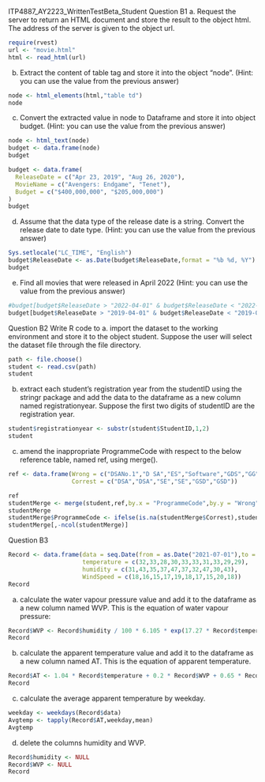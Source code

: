ITP4887_AY2223_WrittenTestBeta_Student
Question B1
a.	Request the server to return an HTML document and store the result to the object html. The address of the server is given to the object url.
```r
require(rvest)
url <- "movie.html"
html <- read_html(url)
```

b.	Extract the content of table tag and store it into the object "node". (Hint: you can use the value from the previous answer)
```r
node <- html_elements(html,"table td")
node
```

c.	Convert the extracted value in node to Dataframe and store it into object budget. (Hint: you can use the value from the previous answer)
```r
node <- html_text(node)
budget <- data.frame(node)
budget
```

```r
budget <- data.frame(
  ReleaseDate = c("Apr 23, 2019", "Aug 26, 2020"),
  MovieName = c("Avengers: Endgame", "Tenet"),
  Budget = c("$400,000,000", "$205,000,000")
)
budget
```

d.	Assume that the data type of the release date is a string. Convert the release date to date type. (Hint: you can use the value from the previous answer)
```r
Sys.setlocale("LC_TIME", "English")
budget$ReleaseDate <- as.Date(budget$ReleaseDate,format = "%b %d, %Y")
budget
```

e.	Find all movies that were released in April 2022
(Hint: you can use the value from the previous answer)
```r
#budget[budget$ReleaseDate > "2022-04-01" & budget$ReleaseDate < "2022-05-01",]
budget[budget$ReleaseDate > "2019-04-01" & budget$ReleaseDate < "2019-05-01",]
```

Question B2
Write R code to
a.	import the dataset to the working environment and store it to the object student. Suppose the user will select the dataset file through the file directory.
```r
path <- file.choose()
student <- read.csv(path)
student
```

b.	extract each student's registration year from the studentID using the stringr package and add the data to the dataframe as a new column named registrationyear. Suppose the first two digits of studentID are the registration year.
```r
student$registrationyear <- substr(student$StudentID,1,2)
student
```

c.	amend the inappropriate ProgrammeCode with respect to the below reference table, named ref, using merge().
```r
ref <- data.frame(Wrong = c("DSANo.1","D SA","ES","Software","GDS","GG"),
                  Correst = c("DSA","DSA","SE","SE","GSD","GSD"))

ref
studentMerge <- merge(student,ref,by.x = "ProgrammeCode",by.y = "Wrong",all.x = T)
studentMerge
studentMerge$ProgrammeCode <- ifelse(is.na(studentMerge$Correst),studentMerge$ProgrammeCode,studentMerge$Correst)
studentMerge[,-ncol(studentMerge)]
```

Question B3
```r
Record <- data.frame(data = seq.Date(from = as.Date("2021-07-01"),to = as.Date("2021-07-10"),by = "day"),
                     temperature = c(32,33,28,30,33,33,31,33,29,29),
                     humidity = c(31,43,35,37,47,37,32,47,30,43),
                     WindSpeed = c(18,16,15,17,19,18,17,15,20,18))
Record
```

a.	calculate the water vapour pressure value and add it to the dataframe as a new column named WVP. This is the equation of water vapour pressure:
```r
Record$WVP <- Record$humidity / 100 * 6.105 * exp(17.27 * Record$temperature / (237.7 + Record$temperature))
Record
```

b.	calculate the apparent temperature value and add it to the dataframe as a new column named AT. This is the equation of apparent temperature.
```r
Record$AT <- 1.04 * Record$temperature + 0.2 * Record$WVP + 0.65 * Record$WindSpeed - 2.7
Record
```

c. calculate the average apparent temperature by weekday.
```r
weekday <- weekdays(Record$data)
Avgtemp <- tapply(Record$AT,weekday,mean)
Avgtemp
```

d. delete the columns humidity and WVP.
```r
Record$humidity <- NULL
Record$WVP <- NULL
Record
```

